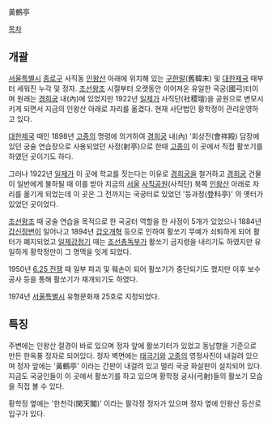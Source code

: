 黃鶴亭 

[[목차]]
== 개괄 == 
[[서울특별시]] [[종로구]] 사직동 [[인왕산]] 아래에 위치해 있는 [[구한말]](舊韓末) 및 [[대한제국]] 때부터 세워진 누각 및 정자. [[조선]]왕조 시절부터 오랫동안 이어져온 유일한 국궁(國弓)터이며 원래는 [[경희궁]] 내(內)에 있었지만 1922년 [[일제]]가 사직단(社稷壇)을 공원으로 변모시키게 되면서 지금의 인왕산 아래로 자리를 옮겼다. 현재 사단법인 황학정이 관리운영하고 있다.

[[대한제국]] 때인 1898년 [[고종(조선)|고종]]의 명령에 의거하여 [[경희궁]] 내(內) '회상전(會祥殿) 담장에 있던 궁술 연습장으로 사용되었던 사정(射亭)으로 한때 [[고종(조선)|고종]]이 이 곳에서 직접 활쏘기를 하였던 곳이기도 하다.

그러나 1922년 [[일제]]가 이 곳에 학교를 짓는다는 이유로 [[경희궁]]을 철거하고 [[경희궁]] 건물이 일반에게 불하될 때 이를 받아 지금의 [[서울]] [[사직공원]](사직단) 북쪽 [[인왕산]] 아래로 자리를 옮기게 되었는데 이 곳은 그 전까지는 국궁터로 있었던 '등과정(登科亭)' 의 옛터가 있었던 곳이었다. 

[[조선]]왕조 때 궁술 연습을 목적으로 한 국궁터 역할을 한 사정이 5개가 있었으나 1884년 [[갑신정변]]이 일어나고 1894년 [[갑오개혁]] 등으로 인하여 활쏘기 무예가 쇠퇴하게 되어 활터가 폐지되었고 [[일제강점기]] 때는 [[조선총독부]]가 활쏘기 금지령을 내리기도 하였지만 유일하게 황학정만이 그 명맥을 잇게 되었다. 

1950년 [[6.25 전쟁]] 때 일부 파괴 및 훼손이 되어 활쏘기가 중단되기도 했지만 이후 보수공사 등을 통해 활쏘기가 재개되기도 하였다. 

1974년 [[서울특별시]] 유형문화재 25호로 지정되었다.

== 특징 == 
주변에는 인왕산 절경이 바로 있으며 정자 앞에 활쏘기터가 있었고 동남향을 기준으로 만든 한옥풍 정자로 되어있다. 정자 벽면에는 [[태극기]]와 [[고종(조선)|고종]]의 영정사진이 내걸려 있으며 정자 앞에는 '黃鶴亭' 이라는 간판이 내걸려 있고 멀리 국궁 화살판이 설치되어 있다. 지금도 국궁인들이 이 곳에서 활쏘기를 하고 있으며 황학정 궁사(弓射)들의 활쏘기 모습을 직접 볼 수 있다. 

황학정 옆에는 '한천각(閑天閣)' 이라는 팔각정 정자가 있으며 정자 옆에 인왕산 등산로 입구가 있다.

